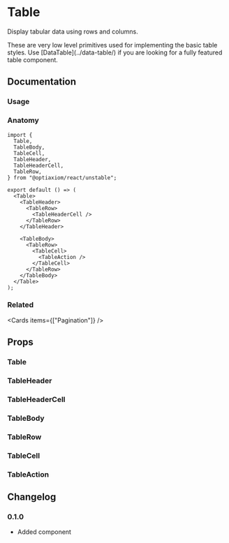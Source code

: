 
# Table

Display tabular data using rows and columns.

<Links component="table" />

<Alert intent="warning" mt="16">
  These are very low level primitives used for implementing the basic table
  styles. Use [DataTable](../data-table/) if you are looking for a fully
  featured table component.
</Alert>

## Documentation

### Usage

<Demo component="table/usage" />

### Anatomy

```tsx
import {
  Table,
  TableBody,
  TableCell,
  TableHeader,
  TableHeaderCell,
  TableRow,
} from "@optiaxiom/react/unstable";

export default () => (
  <Table>
    <TableHeader>
      <TableRow>
        <TableHeaderCell />
      </TableRow>
    </TableHeader>

    <TableBody>
      <TableRow>
        <TableCell>
          <TableAction />
        </TableCell>
      </TableRow>
    </TableBody>
  </Table>
);
```

### Related

<Cards items={["Pagination"]} />

## Props

### Table

<PropsTable component="Table" />

### TableHeader

<PropsTable component="TableHeader" />

### TableHeaderCell

<PropsTable component="TableHeaderCell" />

### TableBody

<PropsTable component="TableBody" />

### TableRow

<PropsTable component="TableRow" />

### TableCell

<PropsTable component="TableCell" />

### TableAction

<PropsTable component="TableAction" />

## Changelog

### 0.1.0

- Added component
